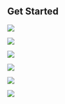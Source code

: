 

## Get Started

<Row>

<Column colLg={4} colMd={4} noGutterMdLeft>
<ArticleCard
    color="dark"
    title="Overview"
    subTitle="App Mod Workshop Overview"
    href="/overview"
    >

![](../images/concepts.jpg)

</ArticleCard>
</Column>

<Column colLg={4} colMd={4} noGutterMdLeft>
<ArticleCard
    color="dark"
    title="Early Sales Demos"
    subTitle="Videos and Clickthru Demos for your early sales meetings"
    href="/esd"
    >

![](../images/prereqs.jpg)

</ArticleCard>

</Column>

<Column colLg={4} colMd={4} noGutterMdLeft>
<ArticleCard
    color="dark"
    title="Get Started with App Mod and DevOps"
    subTitle="Setup your own App Mod Workshop environment for live demos"
    href="/cp4i-on-roks"
    >

![](../images/multi-cloud.jpg)

</ArticleCard>
</Column>
</Row>

<Row>

<Column colLg={4} colMd={4} noGutterMdLeft>
<ArticleCard
    color="dark"
    title="Sales Demos"
    subTitle="Usecase driven Sales Demos"
    href="/labs"
    >

![](../images/lecture-cloud.jpg)

</ArticleCard>

</Column>

<Column colLg={4} colMd={4} noGutterMdLeft>
<ArticleCard
    color="dark"
    title="Learn with Labs"
    subTitle="Explore or Demo App Mod Workshop Capabilities"
    href="/labs"
    >

![](../images/activities.jpg)

</ArticleCard>
</Column>
<Column colLg={4} colMd={4} noGutterMdLeft>
<ArticleCard
    color="dark"
    title="Contribute"
    subTitle="Submit your requests or contributions"
    href="/contribute"
    >

![](../images/resources.jpg)

</ArticleCard>
</Column>
</Row>
